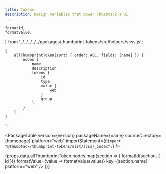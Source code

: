 ```yaml
---
title: Tokens
description: Design variables that power Thumbtack’s UI.
---
```


    formatId,
    formatValue,
} from '../../../../../packages/thumbprint-tokens/src/helpers/scss.js';

    {
        allThumbprintToken(sort: { order: ASC, fields: [name] }) {
            nodes {
                name
                description
                tokens {
                    id
                    type
                    value {
                        web
                    }
                    group
                }
            }
        }
    }
`;

<TabNav />

<PackageTable
    version={version}
    packageName={name}
    sourceDirectory={homepage}
    platform="web"
    importStatement={`@import "@thumbtack/thumbprint-tokens/dist/scss/_index";`}
/>

<div>
    {props.data.allThumbprintToken.nodes.map(section => (
        <TokenSection
            section={section}
            formatId={({ id }) => formatId(section, { id })}
            formatValue={value => formatValue(value)}
            key={section.name}
            platform="web"
        />
    ))}
</div>

